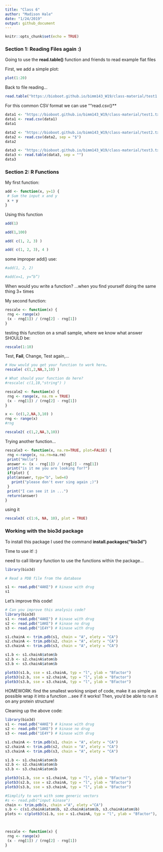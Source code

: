 ```yaml
---
title: "Class 6"
author: "Madison Hale"
date: "1/24/2019"
output: github_document
---
```


```r
knitr::opts_chunk$set(echo = TRUE)
```

### Section 1: Reading Files again :)

Going to use the **read.table()** function and friends to read example flat files

First, we add a simple plot:

```r
plot(1:20)
```

Back to file reading...

```r

read.table("https://bioboot.github.io/bimm143_W19/class-material/test1.txt", header = TRUE, sep = ",")

```

For this common CSV format we can use ""read.csv()**

```r

data1 <- "https://bioboot.github.io/bimm143_W19/class-material/test1.txt"
data1 <- read.csv(data1)
data1

```

```r
data2 <- "https://bioboot.github.io/bimm143_W19/class-material/test2.txt"
data2 <- read.csv(data2, sep = "$")
data2

```

```r

data3 <- "https://bioboot.github.io/bimm143_W19/class-material/test3.txt"
data3 <- read.table(data3, sep = "")
data3

```

### Section 2: R Functions

My first function:

```r

add <- function(x, y=1) {
 # Sum the input x and y
 x + y
}

```

Using this function

```r

add(1)

```

```r

add(1,100)

```

```r

add( c(1, 2, 3) )

```

```r

add( c(1, 2, 3), 4 )

```

some improper add() use: 

```r

#add(1, 2, 2) 

```

```r

#add(x=1, y=“b”)

```

When would you write a function? ...when you find yourself doing the same thing 3+ times

My second function: 

```r

rescale <- function(x) {
 rng <- range(x)
 (x - rng[1]) / (rng[2] - rng[1])
}

```

testing this function on a small sample, where we know what answer SHOULD be:

```r

rescale(1:10)

```

Test, **Fail**, Change, Test again,…

```r

# How would you get your function to work here…
rescale( c(1,2,NA,3,10) )

```

```r

# What should your function do here?
#rescale( c(1,10,"string") )

```

```r

rescale2 <- function(x) {
 rng <- range(x, na.rm = TRUE)
 (x - rng[1]) / (rng[2] - rng[1])
}

x <- (c(1,2,NA,3,10) )
rng <- range(x)
#rng

```

```r

rescale2( c(1,2,NA,3,10))

```

Trying another function...

```r

rescale3 <- function(x, na.rm=TRUE, plot=FALSE) {
 rng <-range(x, na.rm=na.rm)
 print("Hello")
 answer <- (x - rng[1]) / (rng[2] - rng[1])
 print("is it me you are looking for?")
 if(plot) {
 plot(answer, typ="b", lwd=4)
   print("please don't ever sing again ;)")
 }
 print("I can see it in ...")
 return(answer)
}

```


using it

```r

rescale3( c(1:6, NA, 10), plot = TRUE)

```

### Working with the bio3d package

To install this package I used the command **install.packages("bio3d")**

Time to use it! :)

need to call library function to use the functions within the package...
```r

library(bio3d)

```

```r
# Read a PDB file from the database

s1 <- read.pdb("4AKE") # kinase with drug
s1

```

Let's improve this code!

```r

# Can you improve this analysis code?
library(bio3d)
s1 <- read.pdb("4AKE") # kinase with drug
s2 <- read.pdb("1AKE") # kinase no drug
s3 <- read.pdb("1E4Y") # kinase with drug

s1.chainA <- trim.pdb(s1, chain = "A", elety = "CA")
s2.chainA <- trim.pdb(s2, chain = "A", elety = "CA")
s3.chainA <- trim.pdb(s3, chain = "A", elety = "CA")

s1.b <- s1.chainA$atom$b
s2.b <- s2.chainA$atom$b
s3.b <- s3.chainA$atom$b

plotb3(s1.b, sse = s1.chainA, typ = "l", ylab = "Bfactor")
plotb3(s2.b, sse = s2.chainA, typ = "l", ylab = "Bfactor")
plotb3(s3.b, sse = s3.chainA, typ = "l", ylab = "Bfactor")


```

HOMEWORK:
find the smallest working snipet of code, make it as simple as possible
wrap it into a function
...see if it works!
Then, you'd be able to run it on any protein structure!


Cleaning up the above code:

```r

library(bio3d)
s1 <- read.pdb("4AKE") # kinase with drug
s2 <- read.pdb("1AKE") # kinase no drug
s3 <- read.pdb("1E4Y") # kinase with drug

s1.chainA <- trim.pdb(s1, chain = "A", elety = "CA")
s2.chainA <- trim.pdb(s2, chain = "A", elety = "CA")
s3.chainA <- trim.pdb(s3, chain = "A", elety = "CA")

s1.b <- s1.chainA$atom$b
s2.b <- s2.chainA$atom$b
s3.b <- s3.chainA$atom$b

plotb3(s1.b, sse = s1.chainA, typ = "l", ylab = "Bfactor")
plotb3(s2.b, sse = s2.chainA, typ = "l", ylab = "Bfactor")
plotb3(s3.b, sse = s3.chainA, typ = "l", ylab = "Bfactor")

#Simplify to work with some generic vectors
#s <- read.pdb("input kinase")
chain <- trim.pdb(s, chain ="A", elety ="CA")
s.b <- c(s1.chainA$atom$b, s2.chainA$atom$b, s3.chainA$atom$b)
plots <- c(plotb3(s1.b, sse = s1.chainA, typ = "l", ylab = "Bfactor"), plotb3(s2.b, sse = s2.chainA, typ = "l", ylab = "Bfactor"), plotb3(s3.b, sse = s3.chainA, typ = "l", ylab = "Bfactor"))


  
rescale <- function(x) {
 rng <- range(x)
 (x - rng[1]) / (rng[2] - rng[1])
}




```





